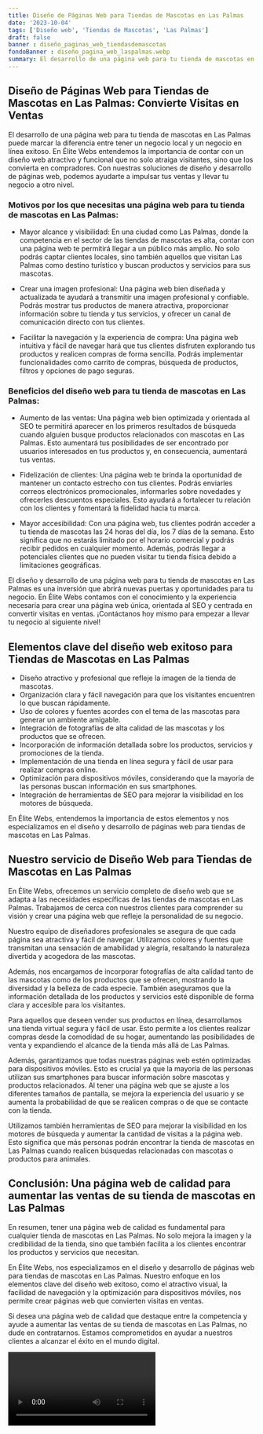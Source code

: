 ```yaml
---
title: Diseño de Páginas Web para Tiendas de Mascotas en Las Palmas
date: '2023-10-04'
tags: ['Diseño web', 'Tiendas de Mascotas', 'Las Palmas']
draft: false
banner : diseño_paginas_web_tiendasdemascotas
fondoBanner : diseño_pagina_web_laspalmas.webp
summary: El desarrollo de una página web para tu tienda de mascotas en Las Palmas puede marcar la diferencia entre tener un negocio local y un negocio en línea exitoso. En Élite Webs entendemos la importancia de contar con un diseño web atractivo y funcional que no solo atraiga visitantes, sino que los convierta en compradores. Con nuestras soluciones de diseño y desarrollo de páginas web, podemos ayudarte a impulsar tus ventas y llevar tu negocio a otro nivel.
---
```


## Diseño de Páginas Web para Tiendas de Mascotas en Las Palmas: Convierte Visitas en Ventas

El desarrollo de una página web para tu tienda de mascotas en Las Palmas puede marcar la diferencia entre tener un negocio local y un negocio en línea exitoso. En Élite Webs entendemos la importancia de contar con un diseño web atractivo y funcional que no solo atraiga visitantes, sino que los convierta en compradores. Con nuestras soluciones de diseño y desarrollo de páginas web, podemos ayudarte a impulsar tus ventas y llevar tu negocio a otro nivel.

### Motivos por los que necesitas una página web para tu tienda de mascotas en Las Palmas:

- Mayor alcance y visibilidad: En una ciudad como Las Palmas, donde la competencia en el sector de las tiendas de mascotas es alta, contar con una página web te permitirá llegar a un público más amplio. No solo podrás captar clientes locales, sino también aquellos que visitan Las Palmas como destino turístico y buscan productos y servicios para sus mascotas.

- Crear una imagen profesional: Una página web bien diseñada y actualizada te ayudará a transmitir una imagen profesional y confiable. Podrás mostrar tus productos de manera atractiva, proporcionar información sobre tu tienda y tus servicios, y ofrecer un canal de comunicación directo con tus clientes.

- Facilitar la navegación y la experiencia de compra: Una página web intuitiva y fácil de navegar hará que tus clientes disfruten explorando tus productos y realicen compras de forma sencilla. Podrás implementar funcionalidades como carrito de compras, búsqueda de productos, filtros y opciones de pago seguras.

### Beneficios del diseño web para tu tienda de mascotas en Las Palmas:

- Aumento de las ventas: Una página web bien optimizada y orientada al SEO te permitirá aparecer en los primeros resultados de búsqueda cuando alguien busque productos relacionados con mascotas en Las Palmas. Esto aumentará tus posibilidades de ser encontrado por usuarios interesados en tus productos y, en consecuencia, aumentará tus ventas.

- Fidelización de clientes: Una página web te brinda la oportunidad de mantener un contacto estrecho con tus clientes. Podrás enviarles correos electrónicos promocionales, informarles sobre novedades y ofrecerles descuentos especiales. Esto ayudará a fortalecer tu relación con los clientes y fomentará la fidelidad hacia tu marca.

- Mayor accesibilidad: Con una página web, tus clientes podrán acceder a tu tienda de mascotas las 24 horas del día, los 7 días de la semana. Esto significa que no estarás limitado por el horario comercial y podrás recibir pedidos en cualquier momento. Además, podrás llegar a potenciales clientes que no pueden visitar tu tienda física debido a limitaciones geográficas.

El diseño y desarrollo de una página web para tu tienda de mascotas en Las Palmas es una inversión que abrirá nuevas puertas y oportunidades para tu negocio. En Élite Webs contamos con el conocimiento y la experiencia necesaria para crear una página web única, orientada al SEO y centrada en convertir visitas en ventas. ¡Contáctanos hoy mismo para empezar a llevar tu negocio al siguiente nivel!

<GifSeo />

<Cta />

## Elementos clave del diseño web exitoso para Tiendas de Mascotas en Las Palmas

- Diseño atractivo y profesional que refleje la imagen de la tienda de mascotas.
- Organización clara y fácil navegación para que los visitantes encuentren lo que buscan rápidamente.
- Uso de colores y fuentes acordes con el tema de las mascotas para generar un ambiente amigable.
- Integración de fotografías de alta calidad de las mascotas y los productos que se ofrecen.
- Incorporación de información detallada sobre los productos, servicios y promociones de la tienda.
- Implementación de una tienda en línea segura y fácil de usar para realizar compras online.
- Optimización para dispositivos móviles, considerando que la mayoría de las personas buscan información en sus smartphones.
- Integración de herramientas de SEO para mejorar la visibilidad en los motores de búsqueda.

En Élite Webs, entendemos la importancia de estos elementos y nos especializamos en el diseño y desarrollo de páginas web para tiendas de mascotas en Las Palmas.

## Nuestro servicio de Diseño Web para Tiendas de Mascotas en Las Palmas

En Élite Webs, ofrecemos un servicio completo de diseño web que se adapta a las necesidades específicas de las tiendas de mascotas en Las Palmas. Trabajamos de cerca con nuestros clientes para comprender su visión y crear una página web que refleje la personalidad de su negocio.

Nuestro equipo de diseñadores profesionales se asegura de que cada página sea atractiva y fácil de navegar. Utilizamos colores y fuentes que transmitan una sensación de amabilidad y alegría, resaltando la naturaleza divertida y acogedora de las mascotas.

Además, nos encargamos de incorporar fotografías de alta calidad tanto de las mascotas como de los productos que se ofrecen, mostrando la diversidad y la belleza de cada especie. También aseguramos que la información detallada de los productos y servicios esté disponible de forma clara y accesible para los visitantes.

Para aquellos que deseen vender sus productos en línea, desarrollamos una tienda virtual segura y fácil de usar. Esto permite a los clientes realizar compras desde la comodidad de su hogar, aumentando las posibilidades de venta y expandiendo el alcance de la tienda más allá de Las Palmas.

Además, garantizamos que todas nuestras páginas web estén optimizadas para dispositivos móviles. Esto es crucial ya que la mayoría de las personas utilizan sus smartphones para buscar información sobre mascotas y productos relacionados. Al tener una página web que se ajuste a los diferentes tamaños de pantalla, se mejora la experiencia del usuario y se aumenta la probabilidad de que se realicen compras o de que se contacte con la tienda.

Utilizamos también herramientas de SEO para mejorar la visibilidad en los motores de búsqueda y aumentar la cantidad de visitas a la página web. Esto significa que más personas podrán encontrar la tienda de mascotas en Las Palmas cuando realicen búsquedas relacionadas con mascotas o productos para animales.

## Conclusión: Una página web de calidad para aumentar las ventas de su tienda de mascotas en Las Palmas

En resumen, tener una página web de calidad es fundamental para cualquier tienda de mascotas en Las Palmas. No solo mejora la imagen y la credibilidad de la tienda, sino que también facilita a los clientes encontrar los productos y servicios que necesitan.

En Élite Webs, nos especializamos en el diseño y desarrollo de páginas web para tiendas de mascotas en Las Palmas. Nuestro enfoque en los elementos clave del diseño web exitoso, como el atractivo visual, la facilidad de navegación y la optimización para dispositivos móviles, nos permite crear páginas web que convierten visitas en ventas.

Si desea una página web de calidad que destaque entre la competencia y ayude a aumentar las ventas de su tienda de mascotas en Las Palmas, no dude en contratarnos. Estamos comprometidos en ayudar a nuestros clientes a alcanzar el éxito en el mundo digital.

<Video />

<CtaBot job='Tiendas de Mascotas' city='Las Palmas'/>

<Gmaps query='Las Palmas+españa+maps' />